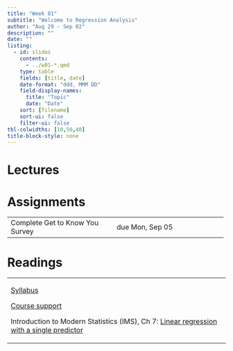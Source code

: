 ```yaml
---
title: "Week 01"
subtitle: "Welcome to Regression Analysis"
author: "Aug 29 - Sep 02"
description: ""
date: ""
listing:
  - id: slides
    contents:
      - ../w01-*.qmd
    type: table
    fields: [title, date]
    date-format: "ddd, MMM DD"
    field-display-names:
      title: "Topic"
      date: "Date"
    sort: [filename]
    sort-ui: false
    filter-ui: false
tbl-colwidths: [10,50,40]
title-block-style: none
---
```


# Lectures

::: {#slides}
:::

# Assignments

+----------------------------------+-----------------------------------+
| Complete Get to Know You Survey  | due Mon, Sep 05                   |
+----------------------------------+-----------------------------------+

# Readings

+----------------------------------------------------------------------------------------------------------------------------------------------+
| [Syllabus](../syllabus.qmd)                                                                                                                  |
|                                                                                                                                              |
| [Course support](../support.qmd)                                                                                                             |
|                                                                                                                                              |
| Introduction to Modern Statistics (IMS), Ch 7: [Linear regression with a single predictor](https://openintro-ims.netlify.app/model-slr.html) |
+----------------------------------------------------------------------------------------------------------------------------------------------+
